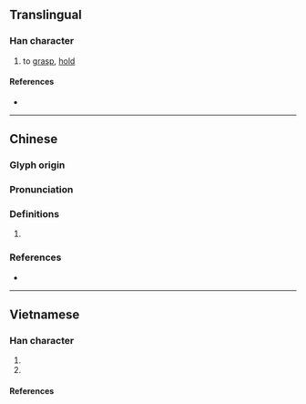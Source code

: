 {{character info}}
==Translingual==

===Han character===
{{Han char|rn=64|rad=手|as=05|sn=8|four=57010|canj=QBM|ids=⿰扌且}}

# {{lb|zh|Cantonese}} to [[grasp]], [[hold]] {{attention|yue|alt form of 揸?}}

====References====
* {{Han ref|kx=0423.050|dkj=11914|dj=0771.030|hdz=31851.060|uh=62AF|ud=25263|bh=CCBC|bd=52412}}

----

==Chinese==
{{zh-forms}}

===Glyph origin===
{{Han etym}}

===Pronunciation===
{{zh-pron
|m=zhā
|c=zaa1
|mc=y
|oc=y
|cat=
}}

===Definitions===
{{zh-hanzi}}

# {{rfdef|zh}}

===References===
* {{R:twedu|C04152}}

----

==Vietnamese==

===Han character===
{{vi-readings|rs=肉03
|hanviet=tra-tvctdhv
|phienthiet=
|nom=vả-tdcndg;gdhn, thả-tdcndg
}}

# {{alt form of|vi|摣||{{han tu form of|tra|}}}}
# {{nom form of|vả|}}

====References====
<references/>